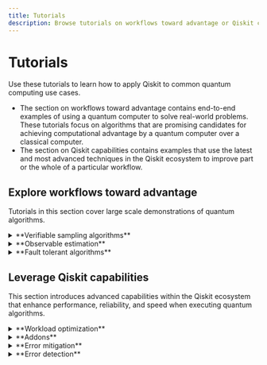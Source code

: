 ```yaml
---
title: Tutorials
description: Browse tutorials on workflows toward advantage or Qiskit capabilities, and learn how to use Qiskit for common use cases.
---
```


# Tutorials

Use these tutorials to learn how to apply Qiskit to common quantum computing use cases. 
- The section on workflows toward advantage contains end-to-end examples of using a quantum computer to solve real-world problems. These tutorials focus on algorithms that are promising candidates for achieving computational advantage by a quantum computer over a classical computer. 
- The section on Qiskit capabilities contains examples that use the latest and most advanced techniques in the Qiskit ecosystem to improve part or the whole of a particular workflow.


## Explore workflows toward advantage

Tutorials in this section cover large scale demonstrations of quantum algorithms.


<details>
  <summary>**Verifiable sampling algorithms**</summary>

The algorithms in this category focus on quantum circuits whose output distributions encode solutions to structured problems with verifiable output. Verifiability means that you can check the consistency between measured data, either through evaluating the chosen bitstring or by knowing that false positives do not occur. 

The tutorials highlight techniques where repeated sampling enables estimation of problem-specific quantities (for example, cost function values or spectral weights). These methods are particularly relevant for optimization and simulation tasks with symmetries.

* [Sample-based quantum diagonalization of a chemistry Hamiltonian](/docs/tutorials/sample-based-quantum-diagonalization)

* [Compute dissociation curves for strong coupling systems with QunaSys QSCI](/docs/tutorials/compute-dissociation-curves-for-strong-coupling-systems-with-quna-sys-qsci)

* [Quantum approximate optimization algorithm](/docs/tutorials/quantum-approximate-optimization-algorithm)

* [Advanced techniques for QAOA](/docs/tutorials/advanced-techniques-for-qaoa)

* [Pauli Correlation Encoding to reduce Maxcut requirements](/docs/tutorials/pauli-correlation-encoding-for-qaoa)

* [Higher-order binary optimization with Q-CTRL's Optimization Solver](/docs/tutorials/solve-higher-order-binary-optimization-problems-with-q-ctrls-optimization-solver)


</details>

<details>
  <summary>**Observable estimation**</summary>

These tutorials focus on estimating physically meaningful quantities, such as energy or correlation values, by preparing quantum states and measuring observables. Techniques include both variational and Trotterized circuit approaches that balance circuit expressiveness with circuit-depth efficiency. Emphasis is placed on workflows that reduce quantum resource demands while maintaining accuracy, and enabling practical estimation of observables in chemical and physical systems.

* [Krylov quantum diagonalization of lattice Hamiltonians](/docs/tutorials/krylov-quantum-diagonalization)

* [Nishimori phase transition](/docs/tutorials/nishimori-phase-transition)

* [Dissociation PES curves with Qunova HiVQE](/docs/tutorials/qunova-hivqe)

* [Variational quantum eigensolver](/docs/tutorials/variational-quantum-eigensolver)

* [Ground state energy estimation of the Heisenberg chain with VQE](/docs/tutorials/spin-chain-vqe)

* [Quantum kernel training](/docs/tutorials/quantum-kernel-training)

* [CHSH inequality](/docs/tutorials/chsh-inequality)

</details>

<details>
  <summary>**Fault tolerant algorithms**</summary>

This section features algorithms with well-defined theoretical guarantees that are designed to run on future error-corrected quantum hardware. The circuits or sampling overhead for these algorithms scale in a manner that is not depth-efficient and are thereby are more likely to demonstrate quantum advantage when fault-tolerant quantum computers exist. These tutorials illustrate how the methods operate in idealized settings and demonstrate small scale examples.

* [Grover's algorithm](/docs/tutorials/grovers-algorithm)

</details>



## Leverage Qiskit capabilities

This section introduces advanced capabilities within the Qiskit ecosystem that enhance performance, reliability, and speed when executing quantum algorithms.


<details>
  <summary>**Workload optimization**</summary>

Workload optimization focuses on either efficient orchestration of classical and quantum resources or tailored methods for improving quantum circuit manipulation. 

* [Qiskit AI-powered transpiler service introduction](/docs/tutorials/ai-transpiler-introduction)

* [Transpilation optimizations with SABRE](/docs/tutorials/transpilation-optimizations-with-sabre)

* [Compare transpiler settings](/docs/tutorials/circuit-transpilation-settings)

* [Long-range entanglement with dynamic circuits](/docs/tutorials/long-range-entanglement)


</details>

<details>
  <summary>**Addons**</summary>

Addons enable advanced circuit manipulation, such as cutting, backpropagating observables, or approximating circuits, that allow users to sidestep hardware limitations at the cost of increased classical compute overhead.

* [Approximate quantum compilation for time evolution circuits](/docs/tutorials/approximate-quantum-compilation-for-time-evolution)

* [Operator backpropagation (OBP) for estimation of expectation values](/docs/tutorials/operator-back-propagation)

* [Wire cutting for expectation values estimation](/docs/tutorials/wire-cutting)

* [Circuit cutting for periodic boundary conditions](/docs/tutorials/periodic-boundary-conditions-with-circuit-cutting)

* [Circuit cutting for depth reduction](/docs/tutorials/depth-reduction-with-circuit-cutting)

</details>


<details>
  <summary>**Error mitigation**</summary>

Error mitigation addresses the challenge of noise without full fault tolerance by recovering accurate expectation values through controlled circuit manipulation and post-processing. 

* [Utility-scale error mitigation with probabilistic error amplification](/docs/tutorials/probabilistic-error-amplification)

* [Combine error mitigation options with the Estimator primitive](/docs/tutorials/combine-error-mitigation-techniques)

* [Error mitigation with the IBM Circuit function](/docs/tutorials/error-mitigation-with-qiskit-functions)

* [Real-time benchmarking for qubit selection](/docs/tutorials/real-time-benchmarking-for-qubit-selection)



</details>


<details>
  <summary>**Error detection**</summary>

Error detection identifies faulty operations to return noise-free results shot-by-shot by post-processing.

* [Repeat until success](/docs/tutorials/repeat-until-success)

* [Repetition codes](/docs/tutorials/repetition-codes)

</details>





